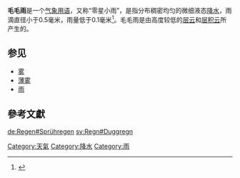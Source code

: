 {{NoteTA
|T=
|G1=長度單位
}}
{{otheruses}}
{{天氣}}
'''毛毛雨'''是一个[[气象用语|气象用语]]，又称“零星小雨”，是指分布稠密均匀的微细液态[[降水|降水]]，雨滴直径小于0.5毫米，雨量低于0.1毫米<ref>{{cite web|title=上海天气预报首用通俗「毛毛雨」|url=http://sh.xinmin.cn/shizheng/2008/05/30/1174561.html|date=2008-05-30|accessdate=2008-07-08|deadurl=yes|archiveurl=https://web.archive.org/web/20141223175246/http://sh.xinmin.cn/shizheng/2008/05/30/1174561.html|archivedate=2014-12-23|newspaper=新闻晨报|publisher=新民網}}</ref>。毛毛雨是由高度较低的[[层云|层云]]和[[层积云|层积云]]所产生的。

==参见==
*[[雾|雾]]
*[[薄雾|薄雾]]
*[[雨|雨]]

==參考文獻==
{{Reflist}}

{{Weather-stub}}
{{主要天氣現象}}

[[Category:天氣|Category:天氣]]
[[Category:降水|Category:降水]]
[[Category:雨|Category:雨]]

[[de:Regen#Sprühregen|de:Regen#Sprühregen]]
[[sv:Regn#Duggregn|sv:Regn#Duggregn]]